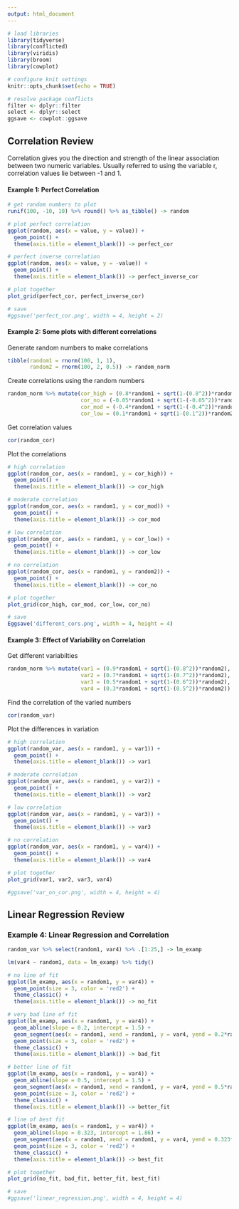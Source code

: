 ```yaml
---
output: html_document
---
```


```r
# load libraries
library(tidyverse)
library(conflicted)
library(viridis)
library(broom)
library(cowplot)

# configure knit settings
knitr::opts_chunk$set(echo = TRUE)

# resolve package conflicts
filter <- dplyr::filter
select <- dplyr::select
ggsave <- cowplot::ggsave
```

## Correlation Review

Correlation gives you the direction and strength of the linear association between two numeric variables. Usually referred to using the variable r, correlation values lie between -1 and 1.

#### Example 1: Perfect Correlation

```r
# get random numbers to plot
runif(100, -10, 10) %>% round() %>% as_tibble() -> random
```

```r
# plot perfect correlation
ggplot(random, aes(x = value, y = value)) +
  geom_point() + 
  theme(axis.title = element_blank()) -> perfect_cor

# perfect inverse correlation
ggplot(random, aes(x = value, y = -value)) +
  geom_point() + 
  theme(axis.title = element_blank()) -> perfect_inverse_cor

# plot together
plot_grid(perfect_cor, perfect_inverse_cor)

# save
#ggsave('perfect_cor.png', width = 4, height = 2)
```

#### Example 2: Some plots with different correlations

Generate random numbers to make correlations

```r
tibble(random1 = rnorm(100, 1, 1),
       random2 = rnorm(100, 2, 0.5)) -> random_norm
```

Create correlations using the random numbers 

```R
random_norm %>% mutate(cor_high = (0.8*random1 + sqrt(1-(0.8^2))*random2),
                       cor_no = (-0.05*random1 + sqrt(1-(-0.05^2))*random2),
                       cor_mod = (-0.4*random1 + sqrt(1-(-0.4^2))*random2),
                       cor_low = (0.1*random1 + sqrt(1-(0.1^2))*random2)) -> random_cor
```

Get correlation values

```r
cor(random_cor)
```

Plot the correlations

```r
# high correlation
ggplot(random_cor, aes(x = random1, y = cor_high)) + 
  geom_point() +
  theme(axis.title = element_blank()) -> cor_high

# moderate correlation
ggplot(random_cor, aes(x = random1, y = cor_mod)) + 
  geom_point() +
  theme(axis.title = element_blank()) -> cor_mod

# low correlation
ggplot(random_cor, aes(x = random1, y = cor_low)) + 
  geom_point() +
  theme(axis.title = element_blank()) -> cor_low

# no correlation
ggplot(random_cor, aes(x = random1, y = random2)) + 
  geom_point() +
  theme(axis.title = element_blank()) -> cor_no

# plot together
plot_grid(cor_high, cor_mod, cor_low, cor_no)

# save
Eggsave('different_cors.png', width = 4, height = 4)
```

#### Example 3: Effect of Variability on Correlation

Get different variabilties

```r
random_norm %>% mutate(var1 = (0.9*random1 + sqrt(1-(0.8^2))*random2),
                       var2 = (0.7*random1 + sqrt(1-(0.7^2))*random2),
                       var3 = (0.5*random1 + sqrt(1-(0.6^2))*random2),
                       var4 = (0.3*random1 + sqrt(1-(0.5^2))*random2)) -> random_var
```

Find the correlation of the varied numbers

```r
cor(random_var)
```

Plot the differences in variation

```r
# high correlation
ggplot(random_var, aes(x = random1, y = var1)) + 
  geom_point() +
  theme(axis.title = element_blank()) -> var1

# moderate correlation
ggplot(random_var, aes(x = random1, y = var2)) + 
  geom_point() +
  theme(axis.title = element_blank()) -> var2

# low correlation
ggplot(random_var, aes(x = random1, y = var3)) + 
  geom_point() +
  theme(axis.title = element_blank()) -> var3

# no correlation
ggplot(random_var, aes(x = random1, y = var4)) + 
  geom_point() +
  theme(axis.title = element_blank()) -> var4

# plot together
plot_grid(var1, var2, var3, var4)

#ggsave('var_on_cor.png', width = 4, height = 4)
```

## Linear Regression Review

### Example 4: Linear Regression and Correlation

```r
random_var %>% select(random1, var4) %>% .[1:25,] -> lm_examp
```

```r
lm(var4 ~ random1, data = lm_examp) %>% tidy()
```

```r
# no line of fit
ggplot(lm_examp, aes(x = random1, y = var4)) +
  geom_point(size = 3, color = 'red2') +
  theme_classic() + 
  theme(axis.title = element_blank()) -> no_fit

# very bad line of fit
ggplot(lm_examp, aes(x = random1, y = var4)) +
  geom_abline(slope = 0.2, intercept = 1.5) +
  geom_segment(aes(x = random1, xend = random1, y = var4, yend = 0.2*random1 + 1.5)) +
  geom_point(size = 3, color = 'red2') +
  theme_classic() + 
  theme(axis.title = element_blank()) -> bad_fit

# better line of fit
ggplot(lm_examp, aes(x = random1, y = var4)) +
  geom_abline(slope = 0.5, intercept = 1.5) +
  geom_segment(aes(x = random1, xend = random1, y = var4, yend = 0.5*random1 + 1.5)) +
  geom_point(size = 3, color = 'red2') +
  theme_classic() + 
  theme(axis.title = element_blank()) -> better_fit

# line of best fit
ggplot(lm_examp, aes(x = random1, y = var4)) +
  geom_abline(slope = 0.323, intercept = 1.86) +
  geom_segment(aes(x = random1, xend = random1, y = var4, yend = 0.323*random1 + 1.86)) +
  geom_point(size = 3, color = 'red2') +
  theme_classic() + 
  theme(axis.title = element_blank()) -> best_fit

# plot together
plot_grid(no_fit, bad_fit, better_fit, best_fit)

# save
#ggsave('linear_regression.png', width = 4, height = 4)
```







